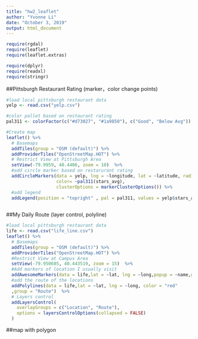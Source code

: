 ```yaml
---
title: "hw2_leaflet"
author: "Yvonne Li"
date: "October 3, 2019"
output: html_document
---
```


```r
require(rgdal)
require(leaflet)
require(leaflet.extras)

require(dplyr)
require(readxl)
require(stringr)
```



##Pittsburgh Restaurant Rating (marker，color change points)
```r
#load local pittsburgh restaurant data 
yelp <- read.csv("yelp.csv")

#color pallet based on restaurant rating 
pal311 <- colorFactor(c("#d73027", "#1a9850"), c("Good", "Below Avg"))

#Create map 
leaflet() %>%
  # Basemaps
  addTiles(group = "OSM (default)") %>%
  addProviderTiles("OpenStreetMap.HOT") %>%
  # Restrict View at Pittsburgh Area
  setView(-79.9959, 40.4406, zoom = 10)  %>% 
  #add circle marker based on restarurant rating 
  addCircleMarkers(data = yelp, lng = ~longitude, lat = ~latitude, radius = 1.5, 
                   color= ~pal311(stars_avg), 
                   clusterOptions = markerClusterOptions()) %>%
  #add legend 
  addLegend(position = "topright" , pal = pal311, values = yelp$stars_avg, title = "Restaurant Rating")
  

```

##My Daily Route (layer control, polyline)
```r

#load local pittsburgh restaurant data 
life <- read.csv("life_line.csv")
leaflet() %>%
  # Basemaps
  addTiles(group = "OSM (default)") %>%
  addProviderTiles("OpenStreetMap.HOT") %>%
  #Restrict View at Campus Area
  setView(-79.950685, 40.443519, zoom = 15)  %>%
  #Add markers of location I usually visit 
  addAwesomeMarkers(data = life,lat = ~lat, lng = ~long,popup = ~name,group = "Location") %>%
  #add the route of the locations 
  addPolylines(data = life,lat = ~lat, lng = ~long, color = "red"
  ,group = "Route")  %>%
  # Layers control
  addLayersControl(
    overlayGroups = c("Location", "Route"),
    options = layersControlOptions(collapsed = FALSE)
  )

```

##map with polygon
```r


```